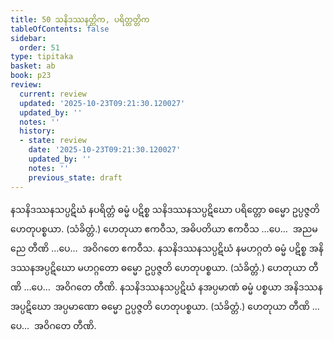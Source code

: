 ```yaml
---
title: 50 သနိဒဿနတ္တိက, ပရိတ္တတ္တိက
tableOfContents: false
sidebar:
  order: 51
type: tipitaka
basket: ab
book: p23
review:
  current: review
  updated: '2025-10-23T09:21:30.120027'
  updated_by: ''
  notes: ''
  history:
  - state: review
    date: '2025-10-23T09:21:30.120027'
    updated_by: ''
    notes: ''
    previous_state: draft
---
```



<ReviewStatus review={frontmatter.review} showDetails={true} />

<HypothesisAnnotation frontmatter={frontmatter} />

<DynamicBreadcrumb />

<Division number="59" book="p23" e="ch" v="40" p="421">

<Paragraph number="186" book="p23">
နသနိဒဿနသပ္ပဋိဃံ နပရိတ္တံ ဓမ္မံ ပဋိစ္စ သနိဒဿနသပ္ပဋိဃော ပရိတ္တော ဓမ္မော ဥပ္ပဇ္ဇတိ ဟေတုပစ္စယာ. (သံခိတ္တံ.) ဟေတုယာ ဧကဝီသ, အဓိပတိယာ ဧကဝီသ …ပေ…  အညမညေ တီဏိ …ပေ…  အဝိဂတေ ဧကဝီသ.
</Paragraph>

<Paragraph number="187" book="p23">
နသနိဒဿနသပ္ပဋိဃံ နမဟဂ္ဂတံ ဓမ္မံ ပဋိစ္စ အနိဒဿနအပ္ပဋိဃော မဟဂ္ဂတော ဓမ္မော ဥပ္ပဇ္ဇတိ ဟေတုပစ္စယာ. (သံခိတ္တံ.) ဟေတုယာ တီဏိ …ပေ…  အဝိဂတေ တီဏိ.
</Paragraph>

<Paragraph number="188" book="p23">
နသနိဒဿနသပ္ပဋိဃံ နအပ္ပမာဏံ ဓမ္မံ ပစ္စယာ အနိဒဿနအပ္ပဋိဃော အပ္ပမာဏော ဓမ္မော ဥပ္ပဇ္ဇတိ ဟေတုပစ္စယာ. (သံခိတ္တံ.) ဟေတုယာ တီဏိ …ပေ…  အဝိဂတေ တီဏိ.
</Paragraph>
</Division>